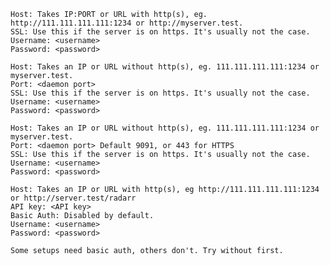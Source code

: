 
<Tabs>
<TabItem value="qbittorrent" label="qBittorrent">

```
Host: Takes IP:PORT or URL with http(s), eg. http://111.111.111.111:1234 or http://myserver.test.
SSL: Use this if the server is on https. It's usually not the case.
Username: <username>
Password: <password>
```

</TabItem>

<TabItem value="deluge" label="Deluge">

```
Host: Takes an IP or URL without http(s), eg. 111.111.111.111:1234 or myserver.test.
Port: <daemon port>
SSL: Use this if the server is on https. It's usually not the case.
Username: <username>
Password: <password>
```

</TabItem>

<TabItem value="transmission" label="Transmission">

```
Host: Takes an IP or URL without http(s), eg. 111.111.111.111:1234 or myserver.test.
Port: <daemon port> Default 9091, or 443 for HTTPS
SSL: Use this if the server is on https. It's usually not the case.
Username: <username>
Password: <password>
```

</TabItem>

<TabItem value="arr suite" label="*arr suite">

```
Host: Takes an IP or URL with http(s), eg http://111.111.111.111:1234 or http://server.test/radarr
API key: <API key>
Basic Auth: Disabled by default.
Username: <username>
Password: <password>

Some setups need basic auth, others don't. Try without first.
```

</TabItem>

</Tabs>
